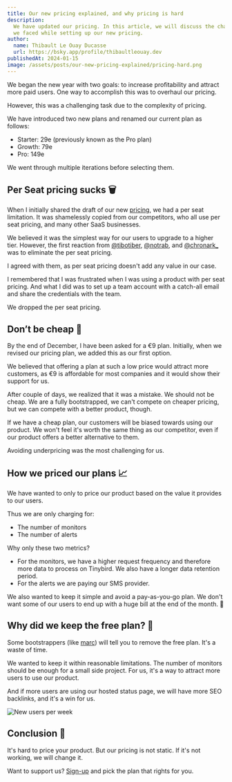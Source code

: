 ```yaml
---
title: Our new pricing explained, and why pricing is hard
description:
  We have updated our pricing. In this article, we will discuss the challenges
  we faced while setting up our new pricing.
author:
  name: Thibault Le Ouay Ducasse
  url: https://bsky.app/profile/thibaultleouay.dev
publishedAt: 2024-01-15
image: /assets/posts/our-new-pricing-explained/pricing-hard.png
---
```


We began the new year with two goals: to increase profitability and attract more
paid users. One way to accomplish this was to overhaul our pricing.

However, this was a challenging task due to the complexity of pricing.

We have introduced two new plans and renamed our current plan as follows:

- Starter: 29e (previously known as the Pro plan)
- Growth: 79e
- Pro: 149e

We went through multiple iterations before selecting them.

## Per Seat pricing sucks 🗑️

When I initially shared the draft of our new [pricing](/pricing), we had a per
seat limitation. It was shamelessly copied from our competitors, who all use per
seat pricing, and many other SaaS businesses.

We believed it was the simplest way for our users to upgrade to a higher tier.
However, the first reaction from
[@tibotiber](https://www.twitter.com/@tibotiber),
[@notrab](https://www.twitter.com/notrab), and
[@chronark\_](https://www.twitter.com/@chronark_) was to eliminate the per seat
pricing.

I agreed with them, as per seat pricing doesn't add any value in our case.

I remembered that I was frustrated when I was using a product with per seat
pricing. And what I did was to set up a team account with a catch-all email and
share the credentials with the team.

We dropped the per seat pricing.

## Don’t be cheap 🤑

By the end of December, I have been asked for a €9 plan. Initially, when we
revised our pricing plan, we added this as our first option.

We believed that offering a plan at such a low price would attract more
customers, as €9 is affordable for most companies and it would show their
support for us.

After couple of days, we realized that it was a mistake. We should not be cheap.
We are a fully bootstrapped, we can't compete on cheaper pricing, but we can
compete with a better product, though.

If we have a cheap plan, our customers will be biased towards using our product.
We won't feel it's worth the same thing as our competitor, even if our product
offers a better alternative to them.

Avoiding underpricing was the most challenging for us.

## How we priced our plans 📈

We have wanted to only to price our product based on the value it provides to
our users.

Thus we are only charging for:

- The number of monitors
- The number of alerts

Why only these two metrics?

- For the monitors, we have a higher request frequency and therefore more data
  to process on Tinybird. We also have a longer data retention period.
- For the alerts we are paying our SMS provider.

We also wanted to keep it simple and avoid a pay-as-you-go plan. We don't want
some of our users to end up with a huge bill at the end of the month. 💸

## Why did we keep the free plan? 🤔

Some bootstrappers (like
[marc](https://marclou.beehiiv.com/p/ditch-your-free-plan)) will tell you to
remove the free plan. It's a waste of time.

We wanted to keep it within reasonable limitations. The number of monitors
should be enough for a small side project. For us, it's a way to attract more
users to use our product.

And if more users are using our hosted status page, we will have more SEO
backlinks, and it's a win for us.

<Image
  alt="New users per week"
  src="/assets/posts/our-new-pricing-explained/ahref.png"
  width={650}
  height={575}
/>

## Conclusion 🎉

It's hard to price your product. But our pricing is not static. If it's not
working, we will change it.

Want to support us?
[Sign-up](https://www.openstatus.dev/app/sign-up?ref=pricing-blog) and pick the
plan that rights for you.
